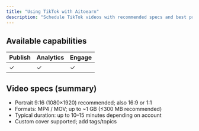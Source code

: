 ```yaml
---
title: "Using TikTok with Aitoearn"
description: "Schedule TikTok videos with recommended specs and best practices."
---
```


## Available capabilities

| Publish | Analytics | Engage |
| --- | --- | --- |
| ✓ | ✓ | ✓ |

## Video specs (summary)

- Portrait 9:16 (1080×1920) recommended; also 16:9 or 1:1
- Formats: MP4 / MOV; up to ~1 GB (≤300 MB recommended)
- Typical duration: up to 10–15 minutes depending on account
- Custom cover supported; add tags/topics